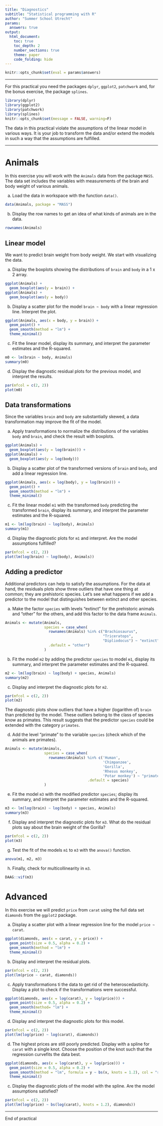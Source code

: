---
title: "Diagnostics"
subtitle: "Statistical programming with R"
author: "Summer School Utrecht"
params:
  answers: true
output: 
  html_document:
    toc: true
    toc_depth: 2
    number_sections: true
    theme: paper
    code_folding: hide
---

```{r include = FALSE}
knitr::opts_chunk$set(eval = params$answers)
```

------------------------------------------------------------------------

For this practical you need the packages `dplyr`, `ggplot2`, `patchwork` and, for the bonus exercise, the package `splines`.

```{r message = F}
library(dplyr)
library(ggplot2)
library(patchwork)
library(splines)
knitr::opts_chunk$set(message = FALSE, warning=F)
```

The data in this practical violate the assumptions of the linear model in various ways. It is your job to transform the data and/or extend the models in such a way that the assumptions are fulfilled.

------------------------------------------------------------------------

# Animals

In this exercise you will work with the `Animals` data from the package `MASS`. 
The data set includes the variables with measurements of the brain and body weight of various animals. 

a. Load the data in workspace with the function `data()`.

```{r}
data(Animals, package = "MASS")
```

b.  Display the row names to get an idea of what kinds of animals are in the data.

```{r}
rownames(Animals)
```

## Linear model

We want to predict brain weight from body weight. We start with visualizing the data.

a.  Display the boxplots showing the distributions of `brain` and `body` in a 1 x 2 array.

```{r fig.asp = 0.4}
ggplot(Animals) +
  geom_boxplot(aes(y = brain)) +
ggplot(Animals) +
  geom_boxplot(aes(y = body))
```

b.  Display a scatter plot for the model  `brain ~ body` with a linear regression line. Interpret the plot.

```{r fig.width = 5, fig.height = 3}
ggplot(Animals, aes(x = body, y = brain)) +
  geom_point() + 
  geom_smooth(method = "lm") +
  theme_minimal()
```

c.  Fit the linear model, display its summary, and interpret the parameter estimates and the R-squared.

```{r}
m0 <- lm(brain ~ body, Animals)
summary(m0)
```

d.  Display the diagnostic residual plots for the previous model, and interpret the results.

```{r fig.asp = 1.2}
par(mfcol = c(2, 2))
plot(m0)
```

## Data transformations

Since the variables `brain` and `body` are substantially skewed, a data transformation may improve the fit of the model.

a.  Apply transformations to normalize the distributions of the variables `body` and `brain`, and check the result with boxplots.

```{r fig.asp = 0.4}
ggplot(Animals) +
  geom_boxplot(aes(y = log(brain))) +
ggplot(Animals) +
  geom_boxplot(aes(y = log(body)))
```

b.  Display a scatter plot of the transformed versions of `brain` and `body`, and add a linear regression line.

```{r fig.width = 5, fig.height = 3}
ggplot(Animals, aes(x = log(body), y = log(brain))) +
  geom_point() + 
  geom_smooth(method = "lm") +
  theme_minimal()
```

c.  Fit the linear model `m1` with the transformed `body` predicting the transformed `brain`, display its summary, and interpret the parameter estimates and the R-squared.

```{r}
m1 <- lm(log(brain) ~ log(body), Animals)
summary(m1)
```

d.  Display the diagnostic plots for `m1` and interpret. Are the model assumptions fulfilled?

```{r fig.asp = 1.2}
par(mfcol = c(2, 2))
plot(lm(log(brain) ~ log(body), Animals))
```

## Adding a predictor

Additional predictors can help to satisfy the assumptions. For the data at hand, the residuals plots show three outliers that have one thing at common; they are prehistoric species. Let's see what happens if we add a predictor to the model that distinguishes between extinct and other species.

a.  Make the factor `species` with levels "extinct" for the prehistoric animals and "other" for the others, and add this factor to the data frame `Animals`.

```{r}
Animals <- mutate(Animals, 
                  species = case_when(
                    rownames(Animals) %in% c("Brachiosaurus",
                                             "Triceratops",
                                             "Dipliodocus") ~ "extinct",
                    .default = "other")
                  )
```

b.  Fit the model `m2` by adding the predictor `species` to model `m1`, display its summary, and interpret the parameter estimates and the R-squared.

```{r}
m2 <- lm(log(brain) ~ log(body) + species, Animals)
summary(m2)
```

c.  Display and interpret the diagnostic plots for `m2`.

```{r fig.asp = 1.2}
par(mfcol = c(2, 2))
plot(m2)
```

The diagnostic plots show outliers that have a higher (logarithm of) `brain` than predicted by the model. These outliers belong to the class of species know as primates. This result suggests that the predictor `species` could be extended with the category `primates`.

d.  Add the level "primate" to the variable `species` (check which of the animals are primates).

```{r}
Animals <- mutate(Animals, 
                  species = case_when(
                    rownames(Animals) %in% c('Human', 
                                             'Chimpanzee', 
                                             'Gorilla',
                                             'Rhesus monkey', 
                                             'Potar monkey') ~ "primate", 
                                      .default = species)
                  )
```

e.  Fit the model `m3` with the modified predictor `species`; display its summary, and interpret the parameter estimates and the R-squared.

```{r}
m3 <- lm(log(brain) ~ log(body) + species, Animals)
summary(m3)
```

f.  Display and interpret the diagnostic plots for `m3`. What do the residual plots say about the brain weight of the Gorilla?

```{r fig.asp = 1.2}
par(mfcol = c(2, 2))
plot(m3)
```

g.  Test the fit of the models `m1` to `m3` with the `anova()` function.

```{r}
anova(m1, m2, m3)
```

h.  Finally, check for multicollinearity in `m3`.

```{r}
DAAG::vif(m3)
```

# Advanced

In this exercise we will predict `price` from `carat` using the full data set `diamonds` from the `ggplot2` package.

a.  Display a scatter plot with a linear regression line for the model `price ~ carat`.

```{r}
ggplot(diamonds, aes(x = carat, y = price)) +
  geom_point(size = 0.5, alpha = 0.2) +
  geom_smooth(method = "lm") +
  theme_minimal()
```

b. Display and interpret the residual plots.

```{r fig.asp = 1}
par(mfcol = c(2, 2))
plot(lm(price ~ carat, diamonds))
```

c.  Apply transformations ti the data to get rid of the heteroscedasticity. Display a plot to check if the transformations were successful.

```{r}
ggplot(diamonds, aes(x = log(carat), y = log(price))) +
  geom_point(size = 0.5, alpha = 0.2) +
  geom_smooth(method= "lm") +
  theme_minimal()
```

d.  Display and interpret the diagnostic plots for this model.

```{r fig.asp = 1}
par(mfcol = c(2, 2))
plot(lm(log(price) ~ log(carat), diamonds))
```

d.  The highest prices are still poorly predicted. Display with a spline for `carat` with a single knot. Choose the position of the knot such that the regression curvefits the data best.

```{r}
ggplot(diamonds, aes(x = log(carat), y = log(price))) +
  geom_point(size = 0.5, alpha = 0.2) +
  geom_smooth(method = "lm", formula = y ~ bs(x, knots = 1.2), col = "red") +
  theme_minimal()
```

c.  Display the diagnostic plots of the model with the spline. Are the model assumptions satisfied?

```{r fig.asp = 1}
par(mfcol = c(2, 2))
plot(lm(log(price) ~ bs(log(carat), knots = 1.2), diamonds))
```

------------------------------------------------------------------------

End of practical
